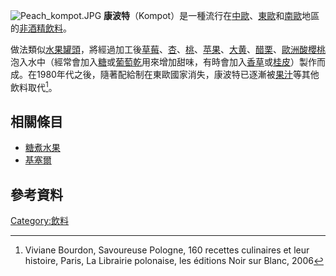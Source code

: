 {{Orphan|time=2020-03-20}}
[[File:Peach_kompot.JPG|thumb]]
'''康波特'''（Kompot）是一種流行在[[中歐|中歐]]、[[東歐|東歐]]和[[南歐|南歐]]地區的[[非酒精飲料|非酒精飲料]]。

做法類似[[水果罐頭|水果罐頭]]，將經過加工後[[草莓|草莓]]、[[杏|杏]]、[[桃|桃]]、[[苹果|苹果]]、[[大黄|大黄]]、[[醋栗|醋栗]]、[[歐洲酸櫻桃|歐洲酸櫻桃]]泡入水中（經常會加入[[糖|糖]]或[[葡萄乾|葡萄乾]]用來增加甜味，有時會加入[[香草|香草]]或[[桂皮|桂皮]]）製作而成。在1980年代之後，隨著配給制在東歐國家消失，康波特已逐漸被[[果汁|果汁]]等其他飲料取代<ref>Viviane Bourdon, Savoureuse Pologne, 160 recettes culinaires et leur histoire, Paris, La Librairie polonaise, les éditions Noir sur Blanc, 2006</ref>。

== 相關條目 ==
*[[糖煮水果|糖煮水果]]
*[[基塞爾|基塞爾]]

== 參考資料 ==
{{reflist}}
[[Category:飲料|Category:飲料]]